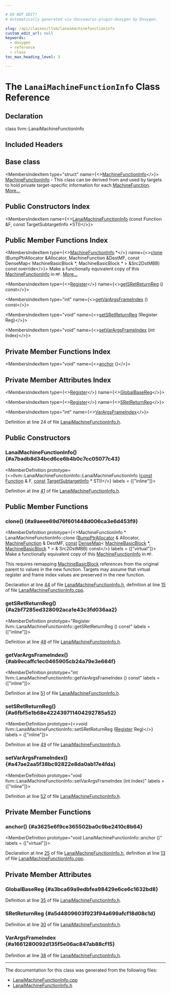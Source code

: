 ```yaml
---

# DO NOT EDIT!
# Automatically generated via docusaurus-plugin-doxygen by Doxygen.

slug: /api/classes/llvm/lanaimachinefunctioninfo
custom_edit_url: null
keywords:
  - doxygen
  - reference
  - class
toc_max_heading_level: 3

---
```





# The `LanaiMachineFunctionInfo` Class Reference

<DoxygenPage pluginConfig={pluginConfig}>



## Declaration

<CodeBlock>class llvm::LanaiMachineFunctionInfo</CodeBlock>

## Included Headers

<IncludesList>
<IncludesListItem
  filePath="Target/Lanai/LanaiMachineFunctionInfo.h"
  permalink="/docs/api/files/lib/lib/target/lib/target/lanai/lanaimachinefunctioninfo-h"
  isLocal="true" />
</IncludesList>

## Base class

<MembersIndex>

<MembersIndexItem
  type="struct"
  name={<><a href="/docs/api/structs/llvm/machinefunctioninfo">MachineFunctionInfo</a></>}>
<a href="/docs/api/structs/llvm/machinefunctioninfo">MachineFunctionInfo</a> - This class can be derived from and used by targets to hold private target-specific information for each <a href="/docs/api/classes/llvm/machinefunction">MachineFunction</a>. <a href="/docs/api/structs/llvm/machinefunctioninfo/#details">More...</a>
</MembersIndexItem>

</MembersIndex>

## Public Constructors Index

<MembersIndex>

<MembersIndexItem
  name={<><a href="#a7badb8d34bcd6ce6b4b0c7cc05077c43">LanaiMachineFunctionInfo</a> (const Function &amp;F, const TargetSubtargetInfo &#42;STI)</>}>
</MembersIndexItem>

</MembersIndex>

## Public Member Functions Index

<MembersIndex>

<MembersIndexItem
  type={<><a href="/docs/api/structs/llvm/machinefunctioninfo">MachineFunctionInfo</a> &#42;</>}
  name={<><a href="#a9aeee69d76f601448d006ca3e6d453f9">clone</a> (BumpPtrAllocator &amp;Allocator, MachineFunction &amp;DestMF, const DenseMap&lt; MachineBasicBlock &#42;, MachineBasicBlock &#42; &gt; &amp;Src2DstMBB) const override</>}>
Make a functionally equivalent copy of this <a href="/docs/api/structs/llvm/machinefunctioninfo">MachineFunctionInfo</a> in <code>MF</code>. <a href="#a9aeee69d76f601448d006ca3e6d453f9">More...</a>
</MembersIndexItem>

<MembersIndexItem
  type={<><a href="/docs/api/classes/llvm/register">Register</a></>}
  name={<><a href="#a2bf7285ed328092aca1e43c3fd036aa2">getSRetReturnReg</a> () const</>}>
</MembersIndexItem>

<MembersIndexItem
  type="int"
  name={<><a href="#ab9ecaffc1ec0465905cb24a79e3e664f">getVarArgsFrameIndex</a> () const</>}>
</MembersIndexItem>

<MembersIndexItem
  type="void"
  name={<><a href="#a6fbf5e1b68e422439711404292785a52">setSRetReturnReg</a> (Register Reg)</>}>
</MembersIndexItem>

<MembersIndexItem
  type="void"
  name={<><a href="#a47ae2aa5f38bc92822e8da0ab17e4fda">setVarArgsFrameIndex</a> (int Index)</>}>
</MembersIndexItem>

</MembersIndex>

## Private Member Functions Index

<MembersIndex>

<MembersIndexItem
  type="void"
  name={<><a href="#a3625e6f9ce365502ba0c9be2410c8b64">anchor</a> ()</>}>
</MembersIndexItem>

</MembersIndex>

## Private Member Attributes Index

<MembersIndex>

<MembersIndexItem
  type={<><a href="/docs/api/classes/llvm/register">Register</a></>}
  name={<><a href="#a3bca69a9edbfea98429e6ce6c1632bd8">GlobalBaseReg</a></>}>
</MembersIndexItem>

<MembersIndexItem
  type={<><a href="/docs/api/classes/llvm/register">Register</a></>}
  name={<><a href="#a5d4809603f923f94a699afcf18d08c1d">SRetReturnReg</a></>}>
</MembersIndexItem>

<MembersIndexItem
  type="int"
  name={<><a href="#a1661280092d135f5e06ac847ab88cf15">VarArgsFrameIndex</a></>}>
</MembersIndexItem>

</MembersIndex>


Definition at line 24 of file <a href="/docs/api/files/lib/lib/target/lib/target/lanai/lanaimachinefunctioninfo-h">LanaiMachineFunctionInfo.h</a>.

<SectionDefinition>

## Public Constructors

### LanaiMachineFunctionInfo() {#a7badb8d34bcd6ce6b4b0c7cc05077c43}

<MemberDefinition
  prototype={<>llvm::LanaiMachineFunctionInfo::LanaiMachineFunctionInfo (<a href="/docs/api/files/lib/lib/target/lib/target/aarch64/aarch64promoteconstant-cpp/#a90f8350fecae261c25be85d38b451bff">const</a> <a href="/docs/api/classes/llvm/function">Function</a> &amp; F, <a href="/docs/api/files/lib/lib/target/lib/target/aarch64/aarch64promoteconstant-cpp/#a90f8350fecae261c25be85d38b451bff">const</a> <a href="/docs/api/classes/llvm/targetsubtargetinfo">TargetSubtargetInfo</a> &#42; STI)</>}
  labels = {["inline"]}>

Definition at line <a href="/docs/api/files/lib/lib/target/lib/target/lanai/lanaimachinefunctioninfo-h/#l00041">41</a> of file <a href="/docs/api/files/lib/lib/target/lib/target/lanai/lanaimachinefunctioninfo-h">LanaiMachineFunctionInfo.h</a>.
</MemberDefinition>

</SectionDefinition>

<SectionDefinition>

## Public Member Functions

### clone() {#a9aeee69d76f601448d006ca3e6d453f9}

<MemberDefinition
  prototype={<>MachineFunctionInfo &#42; LanaiMachineFunctionInfo::clone (<a href="/docs/api/namespaces/llvm/#a8e612822d4ba7bb36c9c79582a567108">BumpPtrAllocator</a> &amp; Allocator, <a href="/docs/api/classes/llvm/machinefunction">MachineFunction</a> &amp; DestMF, <a href="/docs/api/files/lib/lib/target/lib/target/aarch64/aarch64promoteconstant-cpp/#a90f8350fecae261c25be85d38b451bff">const</a> <a href="/docs/api/classes/llvm/densemap">DenseMap</a>&lt; <a href="/docs/api/classes/llvm/machinebasicblock">MachineBasicBlock</a> &#42;, <a href="/docs/api/classes/llvm/machinebasicblock">MachineBasicBlock</a> &#42; &gt; &amp; Src2DstMBB) const</>}
  labels = {["virtual"]}>
Make a functionally equivalent copy of this <a href="/docs/api/structs/llvm/machinefunctioninfo">MachineFunctionInfo</a> in <code>MF</code>.

This requires remapping <a href="/docs/api/classes/llvm/machinebasicblock">MachineBasicBlock</a> references from the original parent to values in the new function. Targets may assume that virtual register and frame index values are preserved in the new function.

Declaration at line <a href="/docs/api/files/lib/lib/target/lib/target/lanai/lanaimachinefunctioninfo-h/#l00044">44</a> of file <a href="/docs/api/files/lib/lib/target/lib/target/lanai/lanaimachinefunctioninfo-h">LanaiMachineFunctionInfo.h</a>, definition at line <a href="/docs/api/files/lib/lib/target/lib/target/lanai/lanaimachinefunctioninfo-cpp/#l00015">15</a> of file <a href="/docs/api/files/lib/lib/target/lib/target/lanai/lanaimachinefunctioninfo-cpp">LanaiMachineFunctionInfo.cpp</a>.
</MemberDefinition>

### getSRetReturnReg() {#a2bf7285ed328092aca1e43c3fd036aa2}

<MemberDefinition
  prototype="Register llvm::LanaiMachineFunctionInfo::getSRetReturnReg () const"
  labels = {["inline"]}>

Definition at line <a href="/docs/api/files/lib/lib/target/lib/target/lanai/lanaimachinefunctioninfo-h/#l00048">48</a> of file <a href="/docs/api/files/lib/lib/target/lib/target/lanai/lanaimachinefunctioninfo-h">LanaiMachineFunctionInfo.h</a>.
</MemberDefinition>

### getVarArgsFrameIndex() {#ab9ecaffc1ec0465905cb24a79e3e664f}

<MemberDefinition
  prototype="int llvm::LanaiMachineFunctionInfo::getVarArgsFrameIndex () const"
  labels = {["inline"]}>

Definition at line <a href="/docs/api/files/lib/lib/target/lib/target/lanai/lanaimachinefunctioninfo-h/#l00051">51</a> of file <a href="/docs/api/files/lib/lib/target/lib/target/lanai/lanaimachinefunctioninfo-h">LanaiMachineFunctionInfo.h</a>.
</MemberDefinition>

### setSRetReturnReg() {#a6fbf5e1b68e422439711404292785a52}

<MemberDefinition
  prototype={<>void llvm::LanaiMachineFunctionInfo::setSRetReturnReg (<a href="/docs/api/classes/llvm/register">Register</a> Reg)</>}
  labels = {["inline"]}>

Definition at line <a href="/docs/api/files/lib/lib/target/lib/target/lanai/lanaimachinefunctioninfo-h/#l00049">49</a> of file <a href="/docs/api/files/lib/lib/target/lib/target/lanai/lanaimachinefunctioninfo-h">LanaiMachineFunctionInfo.h</a>.
</MemberDefinition>

### setVarArgsFrameIndex() {#a47ae2aa5f38bc92822e8da0ab17e4fda}

<MemberDefinition
  prototype="void llvm::LanaiMachineFunctionInfo::setVarArgsFrameIndex (int Index)"
  labels = {["inline"]}>

Definition at line <a href="/docs/api/files/lib/lib/target/lib/target/lanai/lanaimachinefunctioninfo-h/#l00052">52</a> of file <a href="/docs/api/files/lib/lib/target/lib/target/lanai/lanaimachinefunctioninfo-h">LanaiMachineFunctionInfo.h</a>.
</MemberDefinition>

</SectionDefinition>

<SectionDefinition>

## Private Member Functions

### anchor() {#a3625e6f9ce365502ba0c9be2410c8b64}

<MemberDefinition
  prototype="void LanaiMachineFunctionInfo::anchor ()"
  labels = {["virtual"]}>

Declaration at line <a href="/docs/api/files/lib/lib/target/lib/target/lanai/lanaimachinefunctioninfo-h/#l00025">25</a> of file <a href="/docs/api/files/lib/lib/target/lib/target/lanai/lanaimachinefunctioninfo-h">LanaiMachineFunctionInfo.h</a>, definition at line <a href="/docs/api/files/lib/lib/target/lib/target/lanai/lanaimachinefunctioninfo-cpp/#l00013">13</a> of file <a href="/docs/api/files/lib/lib/target/lib/target/lanai/lanaimachinefunctioninfo-cpp">LanaiMachineFunctionInfo.cpp</a>.
</MemberDefinition>

</SectionDefinition>

<SectionDefinition>

## Private Member Attributes

### GlobalBaseReg {#a3bca69a9edbfea98429e6ce6c1632bd8}

<MemberDefinition
  prototype="Register llvm::LanaiMachineFunctionInfo::GlobalBaseReg">

Definition at line <a href="/docs/api/files/lib/lib/target/lib/target/lanai/lanaimachinefunctioninfo-h/#l00035">35</a> of file <a href="/docs/api/files/lib/lib/target/lib/target/lanai/lanaimachinefunctioninfo-h">LanaiMachineFunctionInfo.h</a>.
</MemberDefinition>

### SRetReturnReg {#a5d4809603f923f94a699afcf18d08c1d}

<MemberDefinition
  prototype="Register llvm::LanaiMachineFunctionInfo::SRetReturnReg">

Definition at line <a href="/docs/api/files/lib/lib/target/lib/target/lanai/lanaimachinefunctioninfo-h/#l00030">30</a> of file <a href="/docs/api/files/lib/lib/target/lib/target/lanai/lanaimachinefunctioninfo-h">LanaiMachineFunctionInfo.h</a>.
</MemberDefinition>

### VarArgsFrameIndex {#a1661280092d135f5e06ac847ab88cf15}

<MemberDefinition
  prototype="int llvm::LanaiMachineFunctionInfo::VarArgsFrameIndex">

Definition at line <a href="/docs/api/files/lib/lib/target/lib/target/lanai/lanaimachinefunctioninfo-h/#l00038">38</a> of file <a href="/docs/api/files/lib/lib/target/lib/target/lanai/lanaimachinefunctioninfo-h">LanaiMachineFunctionInfo.h</a>.
</MemberDefinition>

</SectionDefinition>

<hr/>

The documentation for this class was generated from the following files:

<ul>
<li><a href="/docs/api/files/lib/lib/target/lib/target/lanai/lanaimachinefunctioninfo-cpp">LanaiMachineFunctionInfo.cpp</a></li>
<li><a href="/docs/api/files/lib/lib/target/lib/target/lanai/lanaimachinefunctioninfo-h">LanaiMachineFunctionInfo.h</a></li>
</ul>

</DoxygenPage>
